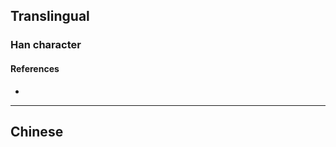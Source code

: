 {{also|儂}}
{{character info/new}}
==Translingual==

===Han character===
{{Han char|rn=9|rad=人|as=06|sn=8|four=|canj=OHBV|ids=⿰亻农}}

====References====
* {{Han ref|kx=0102.291|hdz=10154.050|uh=4FAC|ud=20396}}

----

==Chinese==
{{zh-see|儂}}
